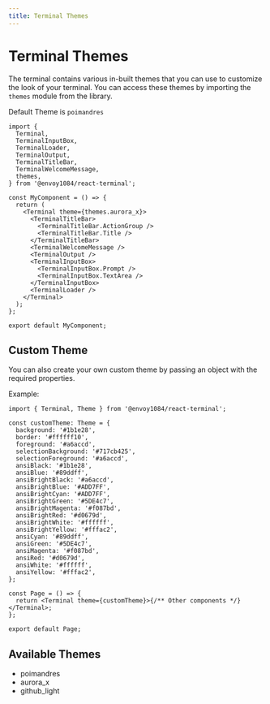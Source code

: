 ```yaml
---
title: Terminal Themes
---
```


# Terminal Themes

The terminal contains various in-built themes that you can use to customize the look of your terminal. You can access these themes by importing the `themes` module from the library.

Default Theme is `poimandres`

```tsx
import {
  Terminal,
  TerminalInputBox,
  TerminalLoader,
  TerminalOutput,
  TerminalTitleBar,
  TerminalWelcomeMessage,
  themes,
} from '@envoy1084/react-terminal';

const MyComponent = () => {
  return (
    <Terminal theme={themes.aurora_x}>
      <TerminalTitleBar>
        <TerminalTitleBar.ActionGroup />
        <TerminalTitleBar.Title />
      </TerminalTitleBar>
      <TerminalWelcomeMessage />
      <TerminalOutput />
      <TerminalInputBox>
        <TerminalInputBox.Prompt />
        <TerminalInputBox.TextArea />
      </TerminalInputBox>
      <TerminalLoader />
    </Terminal>
  );
};

export default MyComponent;
```

## Custom Theme

You can also create your own custom theme by passing an object with the required properties.

Example:

```tsx
import { Terminal, Theme } from '@envoy1084/react-terminal';

const customTheme: Theme = {
  background: '#1b1e28',
  border: '#ffffff10',
  foreground: '#a6accd',
  selectionBackground: '#717cb425',
  selectionForeground: '#a6accd',
  ansiBlack: '#1b1e28',
  ansiBlue: '#89ddff',
  ansiBrightBlack: '#a6accd',
  ansiBrightBlue: '#ADD7FF',
  ansiBrightCyan: '#ADD7FF',
  ansiBrightGreen: '#5DE4c7',
  ansiBrightMagenta: '#f087bd',
  ansiBrightRed: '#d0679d',
  ansiBrightWhite: '#ffffff',
  ansiBrightYellow: '#fffac2',
  ansiCyan: '#89ddff',
  ansiGreen: '#5DE4c7',
  ansiMagenta: '#f087bd',
  ansiRed: '#d0679d',
  ansiWhite: '#ffffff',
  ansiYellow: '#fffac2',
};

const Page = () => {
  return <Terminal theme={customTheme}>{/** Other components */}</Terminal>;
};

export default Page;
```

## Available Themes

- poimandres
- aurora_x
- github_light
